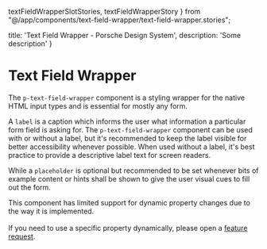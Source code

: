   textFieldWrapperSlotStories,
  textFieldWrapperStory
} from "@/app/components/text-field-wrapper/text-field-wrapper.stories";

  title: 'Text Field Wrapper - Porsche Design System',
  description: 'Some description'
}

# Text Field Wrapper <ComponentStatus tagName="p-text-field-wrapper"></ComponentStatus>

The `p-text-field-wrapper` component is a styling wrapper for the native HTML input types and is essential for mostly
any form.

A `label` is a caption which informs the user what information a particular form field is asking for. The
`p-text-field-wrapper` component can be used with or without a label, but it's recommended to keep the label visible for
better accessibility whenever possible. When used without a label, it's best practice to provide a descriptive label
text for screen readers.

While a `placeholder` is optional but recommended to be set whenever bits of example content or hints shall be shown to
give the user visual cues to fill out the form.

<Notification heading="Layout hint" heading-tag="h2" state="warning">
  This component has limited support for dynamic property changes due to the way it is implemented. <br /><br />
  If you need to use a specific property dynamically, please open a <a href="help/feature-request/">feature request</a>.
</Notification>

<Configurator tagName="p-text-field-wrapper" story={textFieldWrapperStory} slotStories={textFieldWrapperSlotStories} />

